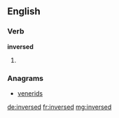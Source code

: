 ==English==

===Verb===
'''inversed'''

# {{past of|inverse}}

===Anagrams===
* [[venerids#English|venerids]]

[[de:inversed]]
[[fr:inversed]]
[[mg:inversed]]